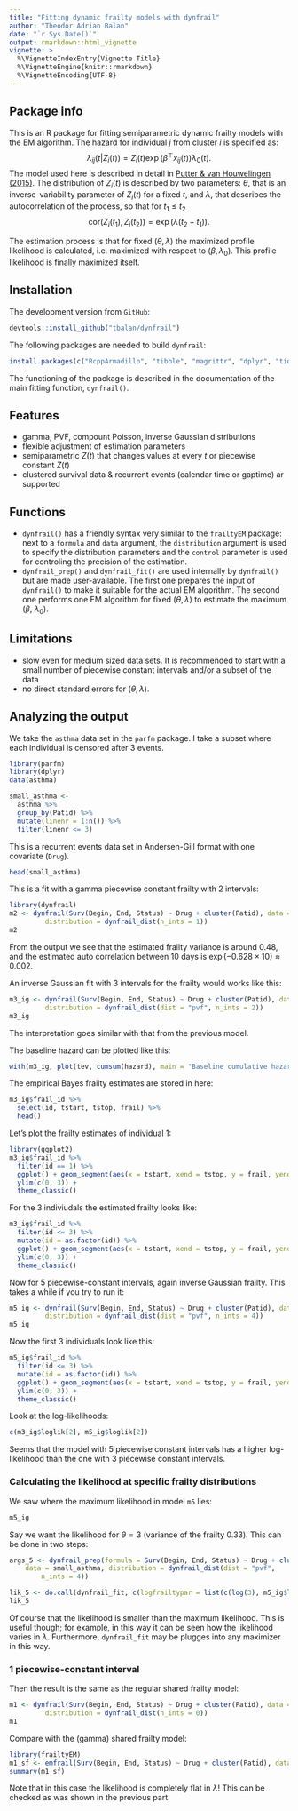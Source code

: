 ```yaml
---
title: "Fitting dynamic frailty models with dynfrail"
author: "Theodor Adrian Balan"
date: "`r Sys.Date()`"
output: rmarkdown::html_vignette
vignette: >
  %\VignetteIndexEntry{Vignette Title}
  %\VignetteEngine{knitr::rmarkdown}
  %\VignetteEncoding{UTF-8}
---
```


## Package info

This is an R package for fitting semiparametric dynamic frailty models with the EM algorithm. The hazard for individual $j$ from cluster $i$ is specified as:
$$
\lambda_{ij}(t | Z_i(t)) = Z_i(t) \exp(\beta^\top x_{ij}(t)) \lambda_0(t).
$$
The model used here is described in detail in [Putter & van Houwelingen (2015)](https://doi.org/10.1093/biostatistics/kxv002). The distribution of $Z_i(t)$ is described by two parameters: $\theta$, that is an inverse-variability parameter of $Z_i(t)$ for a fixed $t$, and $\lambda$, that describes the autocorrelation of the process, so that for $t_1 \leq t_2$
$$
\mathrm{cor}(Z_i(t_1), Z_i(t_2)) = \exp(\lambda (t_2 - t_1)).
$$

The estimation process is that for fixed $(\theta, \lambda)$ the maximized profile likelihood is calculated, i.e. maximized with respect to $(\beta, \lambda_0)$. This profile likelihood is finally maximized itself. 

## Installation
The development version from `GitHub`:
```r
devtools::install_github("tbalan/dynfrail")
```
The following packages are needed to build `dynfrail`:
```r
install.packages(c("RcppArmadillo", "tibble", "magrittr", "dplyr", "tidyr"))
```
The functioning of the package is described in the documentation of the main fitting function, `dynfrail()`. 

## Features

- gamma, PVF, compount Poisson, inverse Gaussian distributions
- flexible adjustment of estimation parameters
- semiparametric $Z(t)$ that changes values at every $t$ or piecewise constant $Z(t)$
- clustered survival data & recurrent events (calendar time or gaptime) ar supported

## Functions

- `dynfrail()` has a friendly syntax very similar to the `frailtyEM` package: next to a `formula` and `data` argument, the `distribution` argument is used to specify the distribution parameters and the `control` parameter is used for controling the precision of the estimation.
- `dynfrail_prep()` and `dynfrail_fit()` are used internally by `dynfrail()` but are made user-available. The first one prepares the input of `dynfrail()` to make it suitable for the actual EM algorithm. The second one performs one EM algorithm for fixed $(\theta, \lambda)$ to estimate the maximum ($\beta$, $\lambda_0$). 

## Limitations

- slow even for medium sized data sets. It is recommended to start with a small number of piecewise constant intervals and/or a subset of the data
- no direct standard errors for $(\theta, \lambda)$.

## Analyzing the output
We take the `asthma` data set in the `parfm` package. I take a subset where each individual is censored after 3 events.
```r
library(parfm)
library(dplyr)
data(asthma)

small_asthma <- 
  asthma %>% 
  group_by(Patid) %>% 
  mutate(linenr = 1:n()) %>% 
  filter(linenr <= 3)
```

This is a recurrent events data set in Andersen-Gill format with one covariate (`Drug`).
```r
head(small_asthma)
```

This is a fit with a gamma piecewise constant frailty with 2 intervals:
```r
library(dynfrail)
m2 <- dynfrail(Surv(Begin, End, Status) ~ Drug + cluster(Patid), data = small_asthma,
         distribution = dynfrail_dist(n_ints = 1))
m2
```

From the output we see that the estimated frailty variance is around 0.48, and the estimated auto correlation between 10 days is
$\exp(-0.628 \times 10) \approx 0.002$. 

An inverse Gaussian fit with 3 intervals for the frailty would works like this:
```r
m3_ig <- dynfrail(Surv(Begin, End, Status) ~ Drug + cluster(Patid), data = small_asthma,
         distribution = dynfrail_dist(dist = "pvf", n_ints = 2))
m3_ig
```
The interpretation goes similar with that from the previous model. 

The baseline hazard can be plotted like this:
```r
with(m3_ig, plot(tev, cumsum(hazard), main = "Baseline cumulative hazard", ylab = "H0", xlab = "time"))
```

The empirical Bayes frailty estimates are stored in here: 
```r
m3_ig$frail_id %>% 
  select(id, tstart, tstop, frail) %>% 
  head()
```


Let's plot the frailty estimates of individual 1:
```r
library(ggplot2)
m3_ig$frail_id %>% 
  filter(id == 1) %>% 
  ggplot() + geom_segment(aes(x = tstart, xend = tstop, y = frail, yend = frail)) + 
  ylim(c(0, 3)) + 
  theme_classic()

```

For the 3 indiviudals the estimated frailty looks like:
```r
m3_ig$frail_id %>% 
  filter(id <= 3) %>% 
  mutate(id = as.factor(id)) %>% 
  ggplot() + geom_segment(aes(x = tstart, xend = tstop, y = frail, yend = frail, colour = id)) + 
  ylim(c(0, 3)) + 
  theme_classic()
```

Now for 5 piecewise-constant intervals, again inverse Gaussian frailty. This takes a while if you try to run it:
```r
m5_ig <- dynfrail(Surv(Begin, End, Status) ~ Drug + cluster(Patid), data = small_asthma,
         distribution = dynfrail_dist(dist = "pvf", n_ints = 4))
m5_ig
```

Now the first 3 individuals look like this:
```r
m5_ig$frail_id %>% 
  filter(id <= 3) %>% 
  mutate(id = as.factor(id)) %>% 
  ggplot() + geom_segment(aes(x = tstart, xend = tstop, y = frail, yend = frail, colour = id)) + 
  ylim(c(0, 3)) + 
  theme_classic()
```

Look at the log-likelihoods:
```r
c(m3_ig$loglik[2], m5_ig$loglik[2])
```
Seems that the model with 5 piecewise constant intervals has a higher log-likelihood than the one with 3 piecewise constant intervals.

### Calculating the likelihood at specific frailty distributions
We saw where the maximum likelihood in model `m5` lies:
```r
m5_ig
```
Say we want the likelihood for $\theta = 3$ (variance of the frailty 0.33). This can be done in two steps:
```r
args_5 <- dynfrail_prep(formula = Surv(Begin, End, Status) ~ Drug + cluster(Patid), 
    data = small_asthma, distribution = dynfrail_dist(dist = "pvf", 
        n_ints = 4))

lik_5 <- do.call(dynfrail_fit, c(logfrailtypar = list(c(log(3), m5_ig$loglambda)), args_5))
lik_5
```
Of course that the likelihood is smaller than the maximum likelihood. 
This is useful though; for example, in this way it can be seen how the likelihood varies in $\lambda$. Furthermore, `dynfrail_fit` may be plugges into any maximizer in this way. 

### 1 piecewise-constant interval
Then the result is the same as the regular shared frailty model:
```r
m1 <- dynfrail(Surv(Begin, End, Status) ~ Drug + cluster(Patid), data = small_asthma,
         distribution = dynfrail_dist(n_ints = 0))
m1
```

Compare with the (gamma) shared frailty model:
```r
library(frailtyEM)
m1_sf <- emfrail(Surv(Begin, End, Status) ~ Drug + cluster(Patid), data = small_asthma)
summary(m1_sf)
```

Note that in this case the likelihood is completely flat in $\lambda$! This can be checked as was shown in the previous part. 

